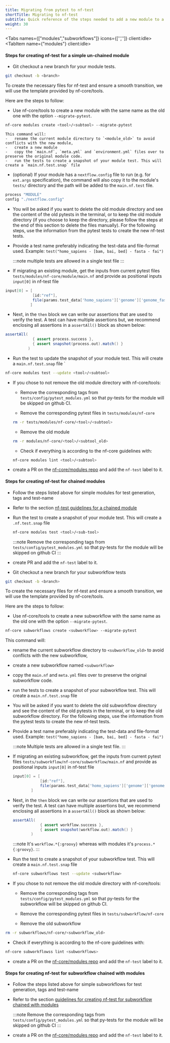 ```yaml
---
title: Migrating from pytest to nf-test
shortTitle: Migrating to nf-test
subtitle: Quick reference of the steps needed to add a new module to a pipeline.
weight: 30
---
```



<Tabs names={["modules","subworkflows"]} icons={['<i class="far fa-code-commit me-2"></i>','<i class="far fa-code-fork  fa-rotate-90 me-2"></i>']} client:idle>
<TabItem name={"modules"} client:idle>

#### Steps for creating nf-test for a simple un-chained module

-   Git checkout a new branch for your module tests.

```bash
git checkout -b <branch>
```

To create the necessary files for nf-test and ensure a smooth transition, we will use the template provided by nf-core/tools.

Here are the steps to follow:

-   Use nf-core/tools to create a new module with the same name as the old one with the option `--migrate-pytest`.

```bash
nf-core modules create <tool>/<subtool> --migrate-pytest
```

    This command will:
    -   rename the current module directory to `<module_old>` to avoid conflicts with the new module,
    -   create a new module
    -   copy the `main.nf`, `meta.yml` and `environment.yml` files over to preserve the original module code.
    -   run the tests to create a snapshot of your module test. This will create a `main.nf.test.snap` file

-   (optional) If your module has a `nextflow.config` file to run (e.g. for `ext.args` specification), the command will also copy it to the module's `tests/` directory and the path will be added to the `main.nf.test` file.

```groovy title="main.nf.test"
process "MODULE"
config "./nextflow.config"
```

-   You will be asked if you want to delete the old module directory and see the content of the old pytests in the terminal, or to keep the old module directory (if you choose to keep the directory, please follow the steps at the end of this section to delete the files manually). For the following steps, use the information from the pytest tests to create the new nf-test tests.

-   Provide a test name preferably indicating the test-data and file-format used. Example: `test("homo_sapiens - [bam, bai, bed] - fasta - fai")`

    :::note
    multiple tests are allowed in a single test file
    :::

-   If migrating an existing module, get the inputs from current pytest files `tests/modules/nf-core/module/main.nf` and provide as positional inputs `input[0]` in nf-test file

```groovy title="main.nf.test"
input[0] = [
            [id:"ref"],
            file(params.test_data['homo_sapiens']['genome']['genome_fasta_fai'], checkIfExists: true)
           ]
```

-   Next, in the `then` block we can write our assertions that are used to verify the test. A test can have multiple assertions but, we recommend enclosing all assertions in a `assertAll()` block as shown below:

```groovy title="main.nf.test"
assertAll(
            { assert process.success },
            { assert snapshot(process.out).match() }
          )
```

-   Run the test to update the snapshot of your module test. This will create a `main.nf.test.snap` file
    `

```bash
nf-core modules test --update <tool>/<subtool>
```

-   If you chose to not remove the old module directory with nf-core/tools:

    -   Remove the corresponding tags from `tests/config/pytest_modules.yml` so that py-tests for the module will be skipped on github CI.

    -   Remove the corresponding pytest files in `tests/modules/nf-core`

    ```bash
    rm -r tests/modules/nf-core/<tool>/<subtool>
    ```

    -   Remove the old module

    ```bash
    rm -r modules/nf-core/<tool>/<subtool_old>
    ```

    -   Check if everything is according to the nf-core guidelines with:

    ```bash
    nf-core modules lint <tool>/<subtool>
    ```

-   create a PR on the [nf-core/modules repo](https://github.com/nf-core/modules/) and add the `nf-test` label to it.

#### Steps for creating nf-test for chained modules

-   Follow the steps listed above for simple modules for test generation, tags and test-name

-   Refer to the section [nf-test guidelines for a chained module](#nf-test-guidelines-for-a-chained-module)

-   Run the test to create a snapshot of your module test. This will create a `.nf.test.snap` file

    ```bash
    nf-core modules test <tool>/<sub-tool>
    ```

    :::note
    Remove the corresponding tags from `tests/config/pytest_modules.yml` so that py-tests for the module will be skipped on github CI
    :::

-   create PR and add the `nf-test` label to it.

</TabItem>
<TabItem name={"subworkflows"} client:idle>

-   Git checkout a new branch for your subworkflow tests

```bash
git checkout -b <branch>
```

To create the necessary files for nf-test and ensure a smooth transition, we will use the template provided by nf-core/tools.

Here are the steps to follow:

-   Use nf-core/tools to create a new subworkflow with the same name as the old one with the option `--migrate-pytest`.

```bash
nf-core subworkflows create <subworkflow> --migrate-pytest
```

This command will:

-   rename the current subworkflow directory to `<subworkflow_old>` to avoid conflicts with the new subworkflow,
-   create a new subworkflow named `<subworkflow>`
-   copy the `main.nf` and `meta.yml` files over to preserve the original subworkflow code.
-   run the tests to create a snapshot of your subworkflow test. This will create a `main.nf.test.snap` file

-   You will be asked if you want to delete the old subworkflow directory and see the content of the old pytests in the terminal, or to keep the old subworkflow directory. For the following steps, use the information from the pytest tests to create the new nf-test tests.

-   Provide a test name preferably indicating the test-data and file-format used. Example: `test("homo_sapiens - [bam, bai, bed] - fasta - fai")`

    :::note
    Multiple tests are allowed in a single test file.
    :::

-   If migrating an existing subworkflow, get the inputs from current pytest files `tests/subworkflow/nf-core/subworkflow/main.nf` and provide as positional inputs `input[0]` in nf-test file

    ```groovy
    input[0] = [
                [id:"ref"],
                file(params.test_data['homo_sapiens']['genome']['genome_fasta_fai'], checkIfExists: true)
            ]
    ```

-   Next, in the `then` block we can write our assertions that are used to verify the test. A test can have multiple assertions but, we recommend enclosing all assertions in a `assertAll()` block as shown below:

    ```groovy
    assertAll(
                { assert workflow.success },
                { assert snapshot(workflow.out).match() }
            )
    ```

    :::note
    It's `workflow.*{:groovy}` whereas with modules it's `process.*{:groovy}`.
    :::

-   Run the test to create a snapshot of your subworkflow test. This will create a `main.nf.test.snap` file

    ```bash
    nf-core subworkflows test --update <subworkflow>
    ```

-   If you chose to not remove the old module directory with nf-core/tools:

    -   Remove the corresponding tags from `tests/config/pytest_modules.yml` so that py-tests for the subworkflow will be skipped on github CI.

    -   Remove the corresponding pytest files in `tests/subworkflow/nf-core`

    -   Remove the old subworkflow

```bash
rm -r subworkflows/nf-core/<subworkflow_old>
```

-   Check if everything is according to the nf-core guidelines with:

```bash
nf-core subworkflowss lint <subworkflows>
```

-   create a PR on the [nf-core/modules repo](https://github.com/nf-core/modules/) and add the `nf-test` label to it.

#### Steps for creating nf-test for subworkflow chained with modules

-   Follow the steps listed above for simple subworkflows for test generation, tags and test-name

-   Refer to the section [guidelines for creating nf-test for subworkflow chained with modules](guidelines-for-creating-nf-test-for-subworkflow-chained-with-modules)

    :::note
    Remove the corresponding tags from `tests/config/pytest_modules.yml` so that py-tests for the module will be skipped on github CI
    :::

-   create a PR on the [nf-core/modules repo](https://github.com/nf-core/modules/) and add the `nf-test` label to it.

</TabItem>
</Tabs>
